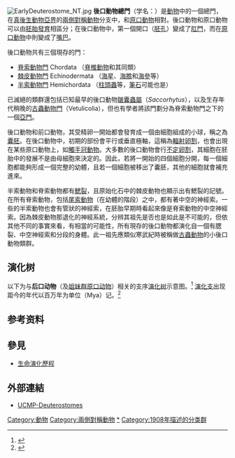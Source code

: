 {{Automatic taxobox 
| taxon = Deuterostomia
| display_parents=3
| fossil_range = {{fossil_range|540|0|earliest=555}}[[寒武纪|寒武纪]]－現代
| image = Deuterostomia.jpg
| image_width = 250px
| image_caption =
| authority = [[Karl_Grobben|Grobben]], 1908
| subdivision_ranks = 門
| subdivision = 
* [[滅絕|†]][[皺囊蟲屬|皺囊蟲屬]] ''Saccorhytus''
* ?†[[古蟲動物門|古蟲動物門]] Vetulicolia
* [[脊索動物門|脊索動物門]] Chordata
* [[半索動物門|半索動物門]] Hemichordata
* [[棘皮動物門|棘皮動物門]] Echinodermata
}}

[[File:EarlyDeuterostome_NT.jpg|thumb]]
'''後口動物總門'''（学名：{{lang-la|Deuterostomia}}）是[[動物|動物]]中的一個總門，在[[真後生動物亞界|真後生動物亞界]]的[[兩側對稱動物|兩側對稱動物]]分支中，和[[原口動物|原口動物]]相對。後口動物和原口動物可以由[[胚胎發育|胚胎發育]]相區分；在後口動物中，第一個開口（[[胚孔|胚孔]]）變成了[[肛門|肛門]]，而在[[原口動物|原口動物]]中則變成了[[嘴巴|嘴巴]]。

後口動物共有三個現存的門：

* [[脊索動物門|脊索動物門]] Chordata （[[脊椎動物|脊椎動物]]和其同類）
* [[棘皮動物門|棘皮動物門]] Echinodermata （[[海星|海星]]、[[海膽|海膽]]和[[海參|海參]]等）
* [[半索動物門|半索動物門]] Hemichordata （[[柱頭蟲|柱頭蟲]]等，[[筆石|筆石]]可能也是）

已滅絕的類群還包括已知最早的後口動物[[皺囊蟲屬|皺囊蟲屬]]（''Saccorhytus''），以及生存年代稍晚的[[古蟲動物門|古蟲動物門]]（Vetulicolia），但也有學者將該門劃分為脊索動物門之下的一個[[亞門|亞門]]。

後口動物和前口動物，其受精卵一開始都會發育成一個由細胞組成的小球，稱之為[[囊胚|囊胚]]。在後口動物中，初期的部份會平行或垂直極軸，這稱為[[卵割|輻射卵割]]，也會出現在某些原口動物上，如[[觸手冠動物|觸手冠動物]]。大多數的後口動物會行[[卵割|不定卵割]]，其細胞在胚胎中的發展不是由母細胞來決定的。因此，若將一開始的四個細胞分開，每一個細胞都能夠形成一個完整的幼體，且若一個細胞被移出了囊胚，其他的細胞就會補充進來。

半索動物和脊索動物都有[[鰓裂|鰓裂]]，且原始化石中的棘皮動物也顯示出有鰓裂的記號。在所有脊索動物，包括[[尾索動物亞門|尾索動物]]（在幼體的階段）之中，都有著中空的神經索。一些的半索動物也會有管狀的神經索，在胚胎早期時看起來像是脊索動物的中空神經索。因為棘皮動物那退化的神經系統，分辨其祖先是否也是如此是不可能的，但依其他不同的事實來看，有相當的可能性，所有現存的後口動物都演化自一個有腮裂、中空神經索和分段的身體。此一祖先應類似寒武紀時被稱做[[古蟲動物門|古蟲動物]]的小後口動物類群。

==演化树==
以下为与'''后口动物'''（及[[姐妹群|姐妹群]][[原口动物|原口动物]]）相关的支序[[演化树|演化树]]示意图。<ref>{{cite journal |last=Tassia |first=Michael G. |last2=Cannon |first2=Johanna T. |last3=Konikoff |first3=Charlotte E. |last4=Shenkar |first4=Noa |last5=Halanych |first5=Kenneth M. |last6=Swalla |first6=Billie J. |date=2016-10-04 |title=The Global Diversity of Hemichordata |journal=PLoS ONE |volume=11 |issue=10 |pages=e0162564 |doi=10.1371/journal.pone.0162564 |pmid=27701429 |pmc=5049775|bibcode=2016PLoSO..1162564T}}</ref> [[演化支|演化支]]出现距今的年代以百万年为单位（Mya）记。<ref>{{cite journal |last=Han |first=Jian |last2=Morris |first2=Simon Conway |author2link=Simon Conway Morris |last3=Ou |first3=Qian |last4=Shu|first4=Degan|last5=Huang|first5=Hai |title=Meiofaunal deuterostomes from the basal Cambrian of Shaanxi (China) |journal=Nature |date=2017 |volume=542|issue=7640 |pages=228–231 |doi=10.1038/nature21072|pmid=28135722 |bibcode=2017Natur.542..228H}}</ref>

{{clade |style=font-size:85%;line-height:85%
|label1=[[肾管动物|肾管动物]] Nephrozoa|sublabel1=575 mya
|1={{clade
   |label1='''[[后口动物|后口动物]] Deuterostomia'''
   |1={{clade
      |label1=[[脊索动物门|脊索动物门]] Chordata
      |1={{clade
         |1=[[头索动物亚门|头索动物亚门]] Cephalochordata [[File:Branchiostoma_lanceolatum_(Pallas,_1774).jpg|80 px]]
         |label2=[[Olfactores|Olfactores]]
         |2={{clade
            |1=[[被囊动物亚门|被囊动物亚门]] Urochordata (tunicates) [[File:Tunicate_komodo.jpg|60 px]]
            |2=[[脊椎动物|脊椎动物]] Vertebrata/[[Craniate|Craniata]] [[File:Cyprinus_carpio3.jpg|60 px]]
            }}
         }}
      |label2=[[步带动物|步带动物]] Ambulacraria|sublabel2=526 mya
      |2={{clade
         |label1=[[棘皮动物|棘皮动物]] Echinodermata
         |1={{clade
            |1=[[海百合|海百合]] Crinoidea[[File:Crinoid_on_the_reef_of_Batu_Moncho_Island.JPG|50 px]]
            |2={{clade
               |1={{clade
                  |1=[[海星|海星]] Asteroidea [[File:Portugal_20140812-DSC01434_(21371237591).jpg|60 px]]
                  |2=[[蛇尾|蛇尾]] Ophiuroidea [[File:Ophiura_ophiura.jpg|60 px]]
                  }}
               |2={{clade
                  |1=[[海胆|海胆]] Echinoidea [[File:S._variolaris.jpg|60 px]]
                  |2=[[海参|海参]] Holothuroidea [[File:Holothuroidea.JPG|60 px]]
                  }}
               }}
            }}
         |label2=[[半索动物门|半索动物门]] Hemichordata
         |2={{clade
            |label1=[[羽鳃纲|羽鳃纲]] Pterobranchia
            |1={{clade
               |1=[[头盘虫科|头盘虫科]] Cephalodiscidae [[File:Cephalodiscus_dodecalophus_McIntosh.png|50 px]]
               |2=[[Rhabdopleuridae|Rhabdopleuridae]] [[File:Rhabdopleura_normani_Sedgwick.png|30px]]
               }}
            |label2=[[肠鳃纲|肠鳃纲]] Enteropneusta
            |2={{clade
               |1=[[玉钩虫科|玉钩虫科]] Harrimaniidae
               |2={{clade
                  |1=[[无翼柱头虫科|无翼柱头虫科]] Spengelidae
                     |label2=[[Ptychoderidae|Ptychoderidae]]
                  |2={{clade
|1=[[File:Balanoglossus_by_Spengel_1893.png|50 px]]
                     |2=[[Torquaratoridae|Torquaratoridae]]
                     }}
                  }}
               }}
            }}
         }}
      }}
   |label2=[[原口动物|原口动物]] Protostomia |sublabel2=550 mya
   |2={{clade
         |label1=[[蛻皮动物|蛻皮动物]] Ecdysozoa |sublabel1=>529 mya 
         |1={{clade
            |label1=[[Scalidophora|Scalidophora]]
            |1={{clade
               |1=[[鳃曳动物门|鳃曳动物门]] Priapulida [[File:Priapulus_caudatus_20150625.jpg|45 px]]
               |2=[[动吻动物门|动吻动物门]] Kinorhyncha [[File:Pycnophyes_zelinkaei.jpg|35 px]]
               }}
               |2={{clade
                  |label1=[[Nematoida|Nematoida]]
                  |1={{clade
                     |1=[[线虫动物门|线虫动物门]] Nematoda [[File:CelegansGoldsteinLabUNC.jpg|60 px]] 
                     |2=[[线形虫动物门|线形虫动物门]] Nematomorpha [[File:Paragordius_tricuspidatus.jpeg|60 px]]
                     }}
                  |2={{clade|state1=dashed
                     |1=[[铠甲动物门|铠甲动物门]] Loricifera [[File:Pliciloricus_enigmatus.jpg|55 px]]
                     |label2=[[泛节肢动物|泛节肢动物]] Panarthropoda
                     |2={{clade
                        |1=[[有爪动物|有爪动物]] Onychophora [[File:Velvet_worm.jpg|60 px]]
                        |label2=[[Tactopoda|Tactopoda]]
                        |2={{clade
                           |1=[[缓步动物门|缓步动物门]] Tardigrada [[File:Echiniscus_L.png|60 px]]
                           |2=[[节肢动物|节肢动物]] Arthropoda [[File:Long_nosed_weevil_edit.jpg|60 px]] 
                           }}
                        }}
                     }}
                 }}
              }}
      |2=[[螺旋动物|螺旋动物]] Spiralia [[File:Grapevinesnail_01.jpg|60 px]]
        |3=[[金伯拉虫|金伯拉虫]] Kimberella († 555 mya) [[File:Kimberella_NT.jpg|60 px]]
        }}
   }}
}}

==参考资料==
{{reflist}}

== 參見 ==
* [[生命演化歷程|生命演化歷程]]

== 外部連結 ==
{{Wikispecies|Deuterostomia}}
* [https://web.archive.org/web/20160530181156/http://www.ucmp.berkeley.edu/phyla/deuterostomia.html UCMP-Deuterostomes]

{{動物界|N.}}
{{Taxonbar|from=Q150866}}

[[Category:動物|Category:動物]]
[[Category:兩側對稱動物|Category:兩側對稱動物]]
[[Category:后口动物|*]]
[[Category:1908年描述的分类群|Category:1908年描述的分类群]]